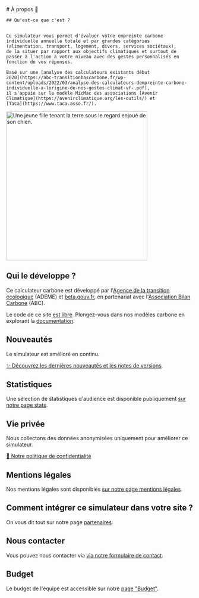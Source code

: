<div className="flex flex-wrap gap-16 pb-8 md:flex-nowrap">
  <div>
    # À propos 🦔

    ## Qu'est-ce que c'est ?


    Ce simulateur vous permet d'évaluer votre empreinte carbone
    individuelle annuelle totale et par grandes catégories
    (alimentation, transport, logement, divers, services sociétaux),
    de la situer par rapport aux objectifs climatiques et surtout de
    passer à l'action à votre niveau avec des gestes personnalisés en
    fonction de vos réponses.

    Basé sur une [analyse des calculateurs existants début
    2020](https://abc-transitionbascarbone.fr/wp-content/uploads/2022/03/analyse-des-calculateurs-dempreinte-carbone-individuelle-a-lorigine-de-nos-gestes-climat-vf-.pdf),
    il s'appuie sur le modèle MicMac des associations [Avenir
    Climatique](https://avenirclimatique.org/les-outils/) et
    [TaCa](https://www.taca.asso.fr/).
  </div>

  <img
    className="self-center border-none"
    src="/images/illustrations/girl-holding-earth.png"
    width="380"
    height="400"
    alt="Une jeune fille tenant la terre sous le regard enjoué de son chien."
  />
</div>



## Qui le développe ?

Ce calculateur carbone est développé par l'[Agence de la transition
écologique](https://www.ademe.fr/) (ADEME) et
[beta.gouv.fr](https://beta.gouv.fr/), en partenariat avec
l'[Association Bilan Carbone](https://www.associationbilancarbone.fr/)
(ABC).

Le code de ce site [est libre](https://github.com/betagouv/ecolab-data).
Plongez-vous dans nos modèles carbone en explorant la
[documentation](/documentation).

## Nouveautés

Le simulateur est amélioré en continu.

[✨️ Découvrez les dernières nouveautés et les notes de
versions](/nouveautés).

## Statistiques

Une sélection de statistiques d'audience est disponible publiquement [sur notre page stats](/stats).

## Vie privée

Nous collectons des données anonymisées uniquement pour améliorer ce
simulateur.

[🍪 Notre politique de confidentialité](/vie-privée)

## Mentions légales

Nos mentions légales sont disponibles [sur notre page mentions
légales](/mentions-legales).

## Comment intégrer ce simulateur dans votre site ?

On vous dit tout sur notre page [partenaires](/partenaires).

## Nous contacter

Vous pouvez nous contacter via [via notre formulaire de contact](/contact).

## Budget

Le budget de l'équipe est accessible sur notre [page "Budget"](/budget).

